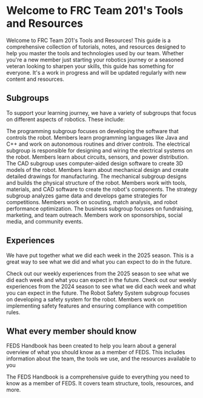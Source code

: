 



# Welcome to FRC Team 201's Tools and Resources

Welcome to FRC Team 201's Tools and Resources! This guide is a comprehensive collection of tutorials, notes, and resources designed to help you master the tools and technologies used by our team. Whether you're a new member just starting your robotics journey or a seasoned veteran looking to sharpen your skills, this guide has something for everyone. It's a work in progress and will be updated regularly with new content and resources.



## Subgroups

To support your learning journey, we have a variety of subgroups that focus on different aspects of robotics. These include:

<Cards>
    <Card title="Programming" href="/Programming" icon={FaCode()}>
        The programming subgroup focuses on developing the software that controls the robot. Members learn programming languages like Java and C++ and work on autonomous routines and driver controls.
    </Card>
    <Card title="Electrical" href="/Electrical/Tools&Setup" icon={FaPlug()}>
        The electrical subgroup is responsible for designing and wiring the electrical systems on the robot. Members learn about circuits, sensors, and power distribution.
    </Card>
    <Card title="CAD" href="/CAD/Introduction" icon={FaCube()} >
        The CAD subgroup uses computer-aided design software to create 3D models of the robot. Members learn about mechanical design and create detailed drawings for manufacturing.
    </Card>
    <Card title="Mechanical" href="/Mechanical/Index" icon={ImCogs()}>
        The mechanical subgroup designs and builds the physical structure of the robot. Members work with tools, materials, and CAD software to create the robot's components.
    </Card>
    <Card title="Scouting/Strategy" href="/Strategy/Tools&Setup" icon={FaRegLightbulb()}>
        The strategy subgroup analyzes game data and develops game strategies for competitions. Members work on scouting, match analysis, and robot performance optimization.
    </Card>
    <Card title="Poeple & Culture" href="/PandC/Index" icon={FaBuildingShield()}>
        The business subgroup focuses on fundraising, marketing, and team outreach. Members work on sponsorships, social media, and community events.
    </Card>

</Cards>

## Experiences

We have put together what we did each week in the 2025 season. This is a great way to see what we did and what you can expect to do in the future.

<Cards>
    <Card title="2025 Season" href="/Experiences/2025" icon={FaExpeditedssl()}>
        Check out our weekly experiences from the 2025 season to see what we did each week and what you can expect in the future.
    </Card>
    <Card title="Robot Safety System" href="/Experiences/RSS" icon={FaRobot()}>
        Check out our weekly experiences from the 2024 season to see what we did each week and what you can expect in the future.
    </Card>
     <Card title="Robot Design" href="/Experiences/Robot_Design/robotDesign" icon={FaRobot()}>
            The Robot Safety System subgroup focuses on developing a safety system for the robot. Members work on implementing safety features and ensuring compliance with competition rules.
    </Card>
</Cards>

## What every member should know

FEDS Handbook has been created to help you learn about a general overview of what you should know as a member of FEDS. This includes information about the team, the tools we use, and the resources available to you

<Cards>
    <Card title="FEDS Handbook" href="/FEDSHandbook" icon={FaExpeditedssl()}>
        The FEDS Handbook is a comprehensive guide to everything you need to know as a member of FEDS. It covers team structure, tools, resources, and more.
    </Card>
</Cards>